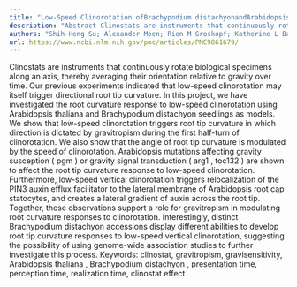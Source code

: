```yaml
---
title: "Low-Speed Clinorotation ofBrachypodium distachyonandArabidopsis thalianaSeedlings Triggers Root Tip Curvatures That Are Reminiscent of Gravitropism"
description: "Abstract Clinostats are instruments that continuously rotate biological specimens along an axis, thereby averaging their orientation relative to gravity over time. Our previous experiments indicated t..."
authors: "Shih-Heng Su; Alexander Moen; Rien M Groskopf; Katherine L Baldwin; Brian Vesperman; Patrick H Masson; John Lawler; Khaled Kamal"
url: https://www.ncbi.nlm.nih.gov/pmc/articles/PMC9861679/
---
```


Clinostats are instruments that continuously rotate biological specimens along an axis, thereby averaging their orientation relative to gravity over time. Our previous experiments indicated that low-speed clinorotation may itself trigger directional root tip curvature. In this project, we have investigated the root curvature response to low-speed clinorotation using Arabidopsis thaliana and Brachypodium distachyon seedlings as models. We show that low-speed clinorotation triggers root tip curvature in which direction is dictated by gravitropism during the first half-turn of clinorotation. We also show that the angle of root tip curvature is modulated by the speed of clinorotation. Arabidopsis mutations affecting gravity susception ( pgm ) or gravity signal transduction ( arg1 , toc132 ) are shown to affect the root tip curvature response to low-speed clinorotation. Furthermore, low-speed vertical clinorotation triggers relocalization of the PIN3 auxin efflux facilitator to the lateral membrane of Arabidopsis root cap statocytes, and creates a lateral gradient of auxin across the root tip. Together, these observations support a role for gravitropism in modulating root curvature responses to clinorotation. Interestingly, distinct Brachypodium distachyon accessions display different abilities to develop root tip curvature responses to low-speed vertical clinorotation, suggesting the possibility of using genome-wide association studies to further investigate this process. Keywords: clinostat, gravitropism, gravisensitivity, Arabidopsis thaliana , Brachypodium distachyon , presentation time, perception time, realization time, clinostat effect
